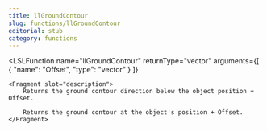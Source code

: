 ```yaml
---
title: llGroundContour
slug: functions/llGroundContour
editorial: stub
category: functions
---
```


<LSLFunction
	name="llGroundContour"
	returnType="vector"
	arguments={[
	{
		"name": "Offset",
		"type": "vector"
	}
]}
>
	<Fragment slot="description">
		Returns the ground contour direction below the object position + Offset.
		
		Returns the ground contour at the object's position + Offset.
	</Fragment>
</LSLFunction>

